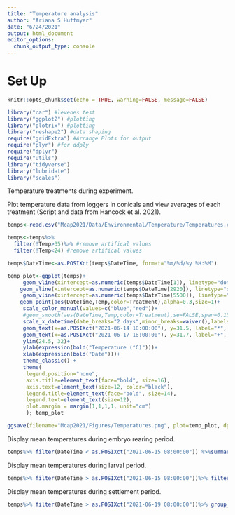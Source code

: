 ```yaml
---
title: "Temperature analysis"
author: "Ariana S Huffmyer"
date: "6/24/2021"
output: html_document
editor_options: 
  chunk_output_type: console
---
```


# Set Up  
```r
knitr::opts_chunk$set(echo = TRUE, warning=FALSE, message=FALSE)

library("car") #levenes test
library("ggplot2") #plotting
library("plotrix") #plotting
library("reshape2") #data shaping
require("gridExtra") #Arrange Plots for output
require("plyr") #for ddply
require("dplyr")
require("utils")
library("tidyverse")
library("lubridate")
library("scales")
```

Temperature treatments during experiment.  

Plot temperature data from loggers in conicals and view averages of each treatment (Script and data from Hancock et al. 2021).  

```r
temps<-read.csv("Mcap2021/Data/Environmental/Temperature/Temperatures.csv")

temps<-temps%>%
  filter(!Temp>35)%>% #remove artifical values
  filter(!Temp<24) #remove artifical values

temps$DateTime<-as.POSIXct(temps$DateTime, format="%m/%d/%y %H:%M")

temp_plot<-ggplot(temps)+
     geom_vline(xintercept=as.numeric(temps$DateTime[1]), linetype="dotted", color="black", size=0.75)+
    geom_vline(xintercept=as.numeric(temps$DateTime[2920]), linetype="dashed", color="black", size=0.75)+
     geom_vline(xintercept=as.numeric(temps$DateTime[5500]), linetype="solid", color="black", size=0.75)+
    geom_point(aes(DateTime,Temp,color=Treatment),alpha=0.3,size=1)+
     scale_color_manual(values=c("blue","red"))+
     #geom_smooth(aes(DateTime,Temp,color=Treatment),se=FALSE,span=0.15,size=1)+
     scale_x_datetime(date_breaks="2 days",minor_breaks=waiver(),labels=date_format("%m-%d"))+
     geom_text(x=as.POSIXct("2021-06-14 18:00:00"), y=31.5, label="*", size=10)+
     geom_text(x=as.POSIXct("2021-06-17 18:00:00"), y=31.7, label="+", size=9)+
     ylim(24.5, 32)+
     ylab(expression(bold("Temperature (°C)")))+
     xlab(expression(bold("Date")))+
     theme_classic() + 
     theme(
      legend.position="none",
      axis.title=element_text(face="bold", size=16),
      axis.text=element_text(size=12, color="black"), 
      legend.title=element_text(face="bold", size=14), 
      legend.text=element_text(size=12), 
      plot.margin = margin(1,1,1,1, unit="cm")
      ); temp_plot

ggsave(filename="Mcap2021/Figures/Temperatures.png", plot=temp_plot, dpi=300, width=9, height=5, units="in")
```

Display mean temperatures during embryo rearing period. 
```r
temps%>% filter(DateTime < as.POSIXct("2021-06-15 08:00:00")) %>%summarise(mean=mean(Temp),sd=sd(Temp),se=std.error(Temp))
```

Display mean temperatures during larval period. 
```r
temps%>% filter(DateTime > as.POSIXct("2021-06-15 08:00:00"))%>% filter(DateTime < as.POSIXct("2021-06-18 18:30:00"))%>% group_by(Treatment)%>%summarise(mean=mean(Temp),sd=sd(Temp),se=std.error(Temp))
```

Display mean temperatures during settlement period. 
```r
temps%>% filter(DateTime > as.POSIXct("2021-06-19 08:00:00"))%>% group_by(Treatment)%>%summarise(mean=mean(Temp),sd=sd(Temp),se=std.error(Temp))
```










